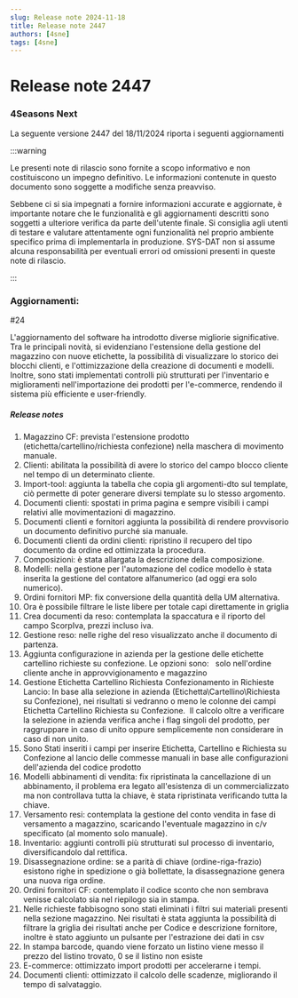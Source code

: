 ```yaml
---
slug: Release note 2024-11-18
title: Release note 2447
authors: [4sne]
tags: [4sne]
---
```


# Release note 2447

### 4Seasons Next

La seguente versione 2447 del 18/11/2024 riporta i seguenti aggiornamenti

:::warning

Le presenti note di rilascio sono fornite a scopo informativo e non costituiscono un impegno definitivo. Le informazioni contenute in questo documento sono soggette a modifiche senza preavviso.

Sebbene ci si sia impegnati a fornire informazioni accurate e aggiornate, è importante notare che le funzionalità e gli aggiornamenti descritti sono soggetti a ulteriore verifica da parte dell'utente finale.  Si consiglia agli utenti di testare e valutare attentamente ogni funzionalità nel proprio ambiente specifico prima di implementarla in produzione.
SYS-DAT non si assume alcuna responsabilità per eventuali errori od omissioni presenti in queste note di rilascio.

:::


<!-- truncate -->

### Aggiornamenti:        

#24

L'aggiornamento del software ha introdotto diverse migliorie significative. Tra le principali novità, si evidenziano l'estensione della gestione del magazzino con nuove etichette, la possibilità di visualizzare lo storico dei blocchi clienti, e l'ottimizzazione della creazione di documenti e modelli. Inoltre, sono stati implementati controlli più strutturati per l'inventario e miglioramenti nell'importazione dei prodotti per l'e-commerce, rendendo il sistema più efficiente e user-friendly.


##### Release notes

1. Magazzino CF: prevista l'estensione prodotto (etichetta/cartellino/richiesta confezione) nella maschera di movimento manuale.&nbsp; 
1. Clienti: abilitata la possibilità di avere lo storico del campo blocco cliente nel tempo di un determinato cliente. 
1. Import-tool: aggiunta la tabella che copia gli argomenti-dto sul template, ciò permette di poter generare diversi template su lo stesso argomento. 
1. Documenti clienti: spostati in prima pagina e sempre visibili i campi relativi alle movimentazioni di magazzino. 
1. Documenti clienti e fornitori aggiunta la possibilità di rendere provvisorio un documento definitivo purché sia manuale. 
1. Documenti clienti da ordini clienti: ripristino il recupero del tipo documento da ordine ed ottimizzata la procedura. 
1. Composizioni: è stata allargata la descrizione della composizione. 
1. Modelli: nella gestione per l'automazione del codice modello è stata inserita la gestione del contatore alfanumerico (ad oggi era solo numerico). 
1. Ordini fornitori MP: fix conversione della quantità della UM alternativa. 
1. Ora è possibile filtrare le liste libere per totale capi direttamente in griglia 
1. Crea documenti da reso: contemplata la spaccatura e il riporto del campo ScorpIva, prezzi incluso iva.
1. Gestione reso: nelle righe del reso visualizzato anche il documento di partenza.&nbsp; 
1. Aggiunta configurazione in azienda per la gestione delle etichette cartellino richieste su confezione. Le opzioni sono:&nbsp; &nbsp;solo nell'ordine cliente anche in approvvigionamento e magazzino   
1. Gestione Etichetta Cartellino Richiesta Confezionamento in Richieste Lancio: In base alla selezione in azienda (Etichetta\Cartellino\Richiesta su Confezione), nei risultati si vedranno o meno le colonne dei campi Etichetta Cartellino Richiesta su Confezione.&nbsp; Il calcolo oltre a verificare la selezione in azienda verifica anche i flag singoli del prodotto, per raggruppare in caso di unito oppure semplicemente non considerare in caso di non unito. 
1. Sono Stati inseriti i campi per inserire Etichetta, Cartellino e Richiesta su Confezione al lancio delle commesse manuali in base alle configurazioni dell'azienda del codice prodotto 
1. Modelli abbinamenti di vendita: fix ripristinata la cancellazione di un abbinamento, il problema era legato all'esistenza di un commercializzato ma non controllava tutta la chiave, è stata ripristinata verificando tutta la chiave. 
1. Versamento resi: contemplata la gestione del conto vendita in fase di versamento a magazzino, scaricando l'eventuale magazzino in c/v specificato (al momento solo manuale). 
1. Inventario: aggiunti controlli più strutturati sul processo di inventario, diversificandolo dal rettifica. 
1. Disassegnazione ordine: se a parità di chiave (ordine-riga-frazio) esistono righe in spedizione o già bollettate, la disassegnazione genera una nuova riga ordine. 
1. Ordini fornitori CF: contemplato il codice sconto che non sembrava venisse calcolato sia nel riepilogo sia in stampa. 
1. Nelle richieste fabbisogno sono stati eliminati i filtri sui materiali presenti nella sezione magazzino. Nei risultati è stata aggiunta la possibilità di filtrare la griglia dei risultati anche per Codice e descrizione fornitore, inoltre è stato aggiunto un pulsante per l'estrazione dei dati in csv  
1. In stampa barcode, quando viene forzato un listino viene messo il prezzo del listino trovato, 0 se il listino non esiste 
1. E-commerce: ottimizzato&nbsp;import prodotti per accelerarne i tempi. 
1. Documenti clienti: ottimizzato il calcolo delle scadenze, migliorando il tempo di salvataggio. 

